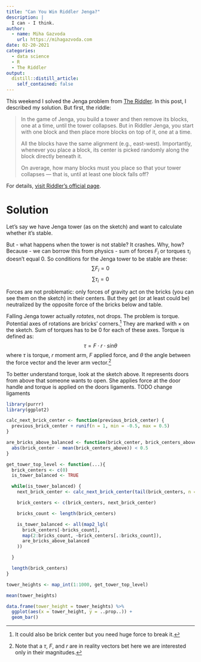 ```yaml
---
title: "Can You Win Riddler Jenga?"
description: |
  I can - I think.
author:
  - name: Miha Gazvoda
    url: https://mihagazvoda.com
date: 02-20-2021
categories: 
  - data science
  - R
  - The Riddler
output:
  distill::distill_article:
    self_contained: false
---
```


This weekend I solved the Jenga problem from [The Riddler](https://fivethirtyeight.com/tag/the-riddler/). In this post, I described my solution. But first, the riddle:

> In the game of Jenga, you build a tower and then remove its blocks, one at a time, until the tower collapses. But in Riddler Jenga, you start with one block and then place more blocks on top of it, one at a time. 
>
> All the blocks have the same alignment (e.g., east-west). Importantly, whenever you place a block, its center is picked randomly along the block directly beneath it.  
>
> On average, how many blocks must you place so that your tower collapses — that is, until at least one block falls off?

For details, [visit Riddler's official page](https://fivethirtyeight.com/features/can-you-win-riddler-jenga/).

# Solution

Let's say we have Jenga tower (as on the sketch) and want to calculate whether it's stable.

<!-- TODO add sketch -->

But - what happens when the tower is not stable? It crashes. Why, how? Because - we can borrow this from physics - sum of forces $F_i$ or torques $\tau_i$ doesn't equal 0. So conditions for the Jenga tower to be stable are these:
$$
\sum F_i = 0  
$$
$$
\sum \tau_i = 0
$$

Forces are not problematic: only forces of gravity act on the bricks (you can see them on the sketch) in their centers. But they get (or at least could be) neutralized by the opposite force of the bricks below and table.

Falling Jenga tower actually *rotates*, not drops. The problem is torque. Potential axes of rotations are bricks' corners.^[It could also be brick center but you need huge force to break it.] They are marked with $\times$ on the sketch. Sum of torques has to be 0 for each of these axes. Torque is defined as:
$$
\tau = F \cdot r \cdot sin\theta
$$
where $\tau$ is torque, $r$ moment arm, $F$ applied force, and $\theta$  the angle between the force vector and the lever arm vector.^[Note that a $\tau$, $F$, and $r$ are in reality vectors bet here we are interested only in their magnitudes.] 

<!-- TODO add door sketch -->

To better understand torque, look at the sketch above. It represents doors from above that someone wants to open. She applies force at the door handle and torque is applied on the doors ligaments. TODO change ligaments



```r
library(purrr)
library(ggplot2)

calc_next_brick_center <- function(previous_brick_center) {
  previous_brick_center + runif(n = 1, min = -0.5, max = 0.5)
}

are_bricks_above_balanced <- function(brick_center, brick_centers_above) {
  abs(brick_center - mean(brick_centers_above)) < 0.5
}

get_tower_top_level <- function(...){
  brick_centers <- c(0)
  is_tower_balanced <- TRUE

  while(is_tower_balanced) {
    next_brick_center <- calc_next_brick_center(tail(brick_centers, n = 1))

    brick_centers <- c(brick_centers, next_brick_center)

    bricks_count <- length(brick_centers)

    is_tower_balanced <- all(map2_lgl(
      brick_centers[-bricks_count],
      map(2:bricks_count, ~brick_centers[.:bricks_count]),
      are_bricks_above_balanced
    ))

  }

  length(brick_centers)
}
```


```r
tower_heights <- map_int(1:1000, get_tower_top_level)

mean(tower_heights)

data.frame(tower_height = tower_heights) %>%
  ggplot(aes(x = tower_height, y = ..prop..)) +
  geom_bar()
```


